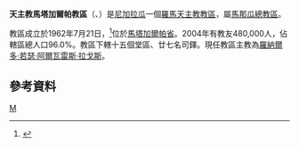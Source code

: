 {{Infobox Roman Catholic diocese 
|jurisdiction     = 教區
|name            = 馬塔加爾帕
|latin= Dioecesis Matagalpensis
|image =Nicaragua - Diocesi di Matagalpa.png
|caption = 
|location = [[尼加拉瓜|尼加拉瓜]] 
|territory = 馬塔加爾帕省
|population = 480,000
|rite = [[罗马礼|罗马礼]]
|patron =
|province = 馬那瓜
|established = 1917年
|cathedral = 聖伯多祿主教座堂
|co-cathedral = 
|leadership = 主教 
|website = 
|pope =  
|patriarch= 
|metropolitan =
|ordinary = 羅納爾多·若瑟·阿爾瓦雷斯·拉戈斯
|coadjutor archbishop = 
|coadjutor bishop =
|auxiliary =
|emeritus = }} 

'''天主教馬塔加爾帕教區'''（{{lang-la|Dioecesis Matagalpensis}}、{{lang-es|Diócesis de Matagalpa}}）是[[尼加拉瓜|尼加拉瓜]]一個[[羅馬天主教|羅馬天主教]][[教區|教區]]，屬[[天主教馬那瓜總教區|馬那瓜總教區]]。

教區成立於1962年7月21日，<ref>{{cite journal
|journal=[[宗座公報|宗座公報]]
|publisher=梵蒂岡出版社
|date=1925年
|volume=17
|title=''Animarum saluti''
|page=513
|url=http://www.vatican.va/archive/aas/documents/AAS%2017%20%5B1925%5D%20-%20ocr.pdf
|access-date=2014-04-02
|archive-date=2010-03-27
|archive-url=https://web.archive.org/web/20100327070210/http://www.vatican.va/archive/aas/documents/AAS%2017%20%5B1925%5D%20-%20ocr.pdf
|dead-url=no
}}</ref>位於[[馬塔加爾帕省|馬塔加爾帕省]]。2004年有教友480,000人，佔轄區總人口96.0%。教區下轄十五個堂區、廿七名司鐸。現任教區主教為[[羅納爾多·若瑟·阿爾瓦雷斯·拉戈斯|羅納爾多·若瑟·阿爾瓦雷斯·拉戈斯]]。

==參考資料==
{{reflist}}
{{尼加拉瓜天主教教區}}
[[Category:尼加拉瓜天主教教區|M]]